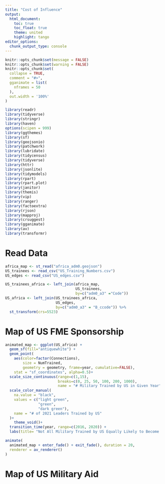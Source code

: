 ```yaml
---
title: "Cost of Influence"
output: 
  html_document:
    toc: true
    toc_float: true
    theme: united
    highlight: tango
editor_options: 
  chunk_output_type: console
---
```


<style> body {text-align: justify} </style>
```r
knitr::opts_chunk$set(message = FALSE)
knitr::opts_chunk$set(warning = FALSE)
knitr::opts_chunk$set(
  collapse = TRUE,
  comment = "#>",
  gganimate = list(
    nframes = 50
  ),
  out.width = '100%'
)
```


```r
library(readr)
library(tidyverse)
library(stringr)
library(haven)
options(scipen = 999)
library(ggthemes)
library(sf)
library(geojsonio)
library(patchwork)
library(lubridate)
library(tidycensus)
library(tidyverse)
library(httr)
library(jsonlite)
library(tidymodels)
library(rpart)
library(rpart.plot)
library(janitor)
library(themis)
library(vip)
library(ranger)
library(factoextra)
library(rjson)
library(mapproj)
library(crsuggest)
library(gganimate)
library(av)
library(transformr)
```

# Read Data 
```r
africa_map <- st_read("africa_adm0.geojson")
US_trainees <- read_csv("US_Training_Numbers.csv")
US_edges <- read_csv("US_edges.csv")

US_trainees_africa <- left_join(africa_map,
                                US_trainees,
                                by=c("adm0_a3" ="Code")) 
US_africa <- left_join(US_trainees_africa,
                       US_edges,
                       by=c("adm0_a3" = "B_ccode")) %>%
  st_transform(crs=5523)
```

# Map of US FME Sponsorship
```r
animated_map <- ggplot(US_africa) +
  geom_sf(fill="antiquewhite") +
  geom_point(
    aes(color=factor(Connections), 
        size = NumTrained, 
        geometry = geometry, frame=year, cumulative=FALSE),
    stat = "sf_coordinates", alpha=0.5)+
  scale_size_continuous(range=c(1,15),
                        breaks=c(0, 25, 50, 100, 200, 1000),
                        name = "# Military Trained by US in Given Year")+
  scale_color_manual(
    na.value = "black",
    values = c("light green", 
               "green", 
               "dark green"),
    name = "# of 2021 Leaders Trained by US"
  )+
    theme_void()+
  transition_time(year, range=c(2016, 2020)) +
  labs(title= "Not All Military Trained by US Equally Likely to Become Leaders", subtitle = "Year: {frame_time}", caption="Training Numbers from DoD and DoS Annual Reports to Congress")

animate(
  animated_map + enter_fade() + exit_fade(), duration = 20,
  renderer = av_renderer()
)
```

# Map of US Military Aid